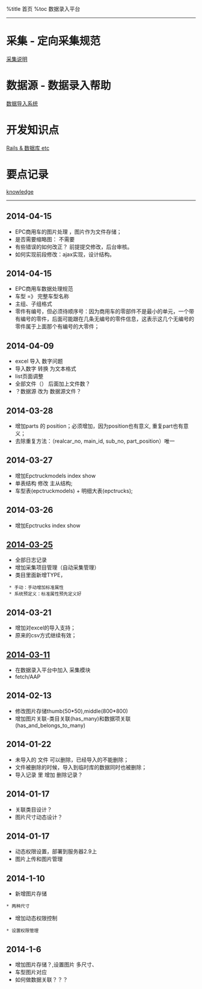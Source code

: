 %title 首页
%toc 数据录入平台 

<hr>
= 采集 - 定向采集规范 =
[[CaiJi|采集说明]] 

= 数据源 - 数据录入帮助 =
[[Jiapei|数据导入系统]]

= 开发知识点 =
[[rubyonrails|Rails & 数据库 etc]]

= 要点记录 =
[[knowledge]]
<hr>

== 2014-04-15 ==
* EPC商用车的图片处理 ，图片作为文件存储；
* 是否需要缩略图： 不需要
* 有些错误的如何改正？ 前提提交修改，后台审核。
* 如何实现前段修改：ajax实现，设计结构。

== 2014-04-15 ==
* EPC商用车数据处理规范
* 车型 =》 完整车型名称
* 主组、子组格式
* 零件有编号，但必须待顺序号：因为商用车的零部件不是最小的单元，一个带有编号的零件，后面可能跟在几条无编号的零件信息，这表示这几个无编号的零件属于上面那个有编号的大零件；

== 2014-04-09 ==
* excel 导入 数字问题
* 导入数字 转换 为文本格式
* list页面调整
* 全部文件（） 后面加上文件数？
* ？数据源  改为 数据源文件？

== 2014-03-28 ==
* 增加parts 的 position；必须增加，因为position也有意义, 重复part也有意义；
* 去除重复方法：（realcar_no, main_id, sub_no, part_position）唯一

== 2014-03-27 == 
* 增加Epctruckmodels index show
* 单表结构 修改 主从结构;
* 车型表(epctruckmodels) + 明细大表(epctrucks);


== 2014-03-26 == 
* 增加Epctrucks index show


==[[2014-03-25]]==
* 全部日志记录
* 增加采集项目管理（自动采集管理）
* 类目里面新增TYPE，
  * 手动：手动增加标准属性
  * 系统预定义：标准属性预先定义好 

==2014-03-21==
* 增加对excel的导入支持；
* 原来的csv方式继续有效；

==[[2014-03-11]]==
* 在数据录入平台中加入 采集模块
* fetch/AAP

==2014-02-13==
* 修改图片存储thumb(50*50),middle(800*800)
* 增加图片关联-类目关联(has_many)和数据项关联(has_and_belongs_to_many)

==2014-01-22==
* 未导入的 文件 可以删除，已经导入的不能删除；
* 文件被删除的时候，导入到临时库的数据同时也被删除；
* 导入记录 里 增加 删除记录？

==2014-01-17==
* 关联类目设计？
* 图片尺寸动态设计？


==2014-01-17==
* 动态权限设置，部署到服务器2.9上
* 图片上传和图片管理

==2014-1-10==
* 新增图片存储
 * 两种尺寸
* 增加动态权限控制
 * 设置权限管理

==2014-1-6==
* 增加图片存储？,设置图片 多尺寸、
* 车型图片对应
* 如何做数据关联？？？

